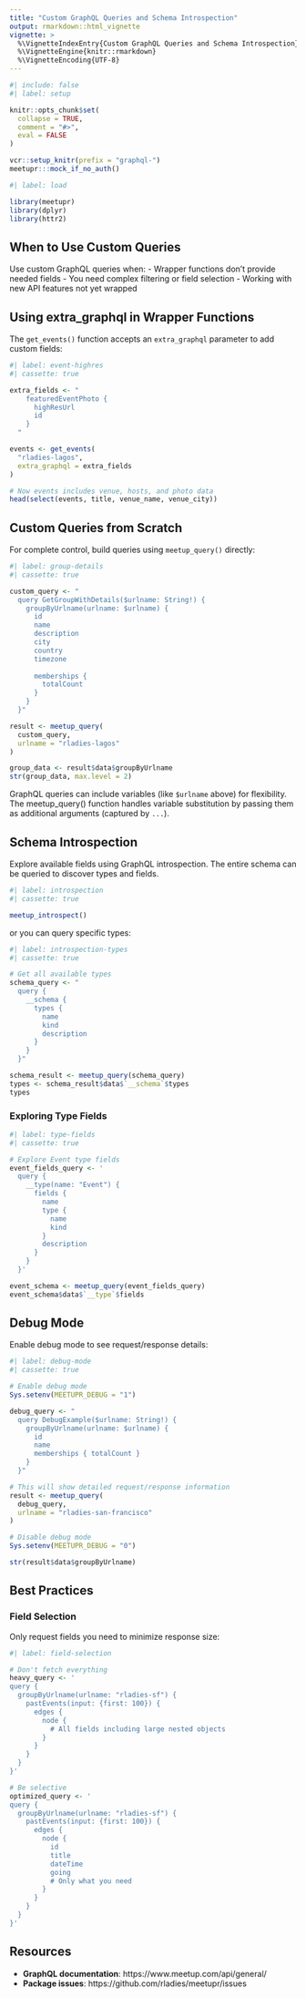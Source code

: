 ```yaml
---
title: "Custom GraphQL Queries and Schema Introspection"
output: rmarkdown::html_vignette
vignette: >
  %\VignetteIndexEntry{Custom GraphQL Queries and Schema Introspection}
  %\VignetteEngine{knitr::rmarkdown}
  %\VignetteEncoding{UTF-8}
---
```


```r
#| include: false
#| label: setup

knitr::opts_chunk$set(
  collapse = TRUE,
  comment = "#>",
  eval = FALSE
)

vcr::setup_knitr(prefix = "graphql-")
meetupr:::mock_if_no_auth()
```

```r
#| label: load

library(meetupr)
library(dplyr)
library(httr2)
```


## When to Use Custom Queries

Use custom GraphQL queries when:
- Wrapper functions don't provide needed fields
- You need complex filtering or field selection
- Working with new API features not yet wrapped

## Using extra_graphql in Wrapper Functions

The `get_events()` function accepts an `extra_graphql` parameter to add custom fields:

```r
#| label: event-highres
#| cassette: true

extra_fields <- "
    featuredEventPhoto {
      highResUrl
      id
    }
  "

events <- get_events(
  "rladies-lagos",
  extra_graphql = extra_fields
)

# Now events includes venue, hosts, and photo data
head(select(events, title, venue_name, venue_city))

```

## Custom Queries from Scratch

For complete control, build queries using `meetup_query()` directly:

```r
#| label: group-details
#| cassette: true

custom_query <- "
  query GetGroupWithDetails($urlname: String!) {
    groupByUrlname(urlname: $urlname) {
      id
      name
      description
      city
      country
      timezone
      
      memberships {
        totalCount
      }
    }
  }"

result <- meetup_query(
  custom_query,
  urlname = "rladies-lagos"
)

group_data <- result$data$groupByUrlname
str(group_data, max.level = 2)

```

GraphQL queries can include variables (like `$urlname` above) for flexibility.
The meetup_query() function handles variable substitution by passing them as additional arguments (captured by `...`).

## Schema Introspection

Explore available fields using GraphQL introspection.
The entire schema can be queried to discover types and fields.

```r
#| label: introspection
#| cassette: true

meetup_introspect()
```

or you can query specific types:

```r
#| label: introspection-types
#| cassette: true

# Get all available types
schema_query <- "
  query {
    __schema {
      types {
        name
        kind
        description
      }
    }
  }"

schema_result <- meetup_query(schema_query)
types <- schema_result$data$`__schema`$types
types
```

### Exploring Type Fields

```r
#| label: type-fields
#| cassette: true

# Explore Event type fields
event_fields_query <- '
  query {
    __type(name: "Event") {
      fields {
        name
        type {
          name
          kind
        }
        description
      }
    }
  }'

event_schema <- meetup_query(event_fields_query)
event_schema$data$`__type`$fields
```

## Debug Mode

Enable debug mode to see request/response details:

```r
#| label: debug-mode
#| cassette: true

# Enable debug mode
Sys.setenv(MEETUPR_DEBUG = "1")

debug_query <- "
  query DebugExample($urlname: String!) {
    groupByUrlname(urlname: $urlname) {
      id
      name
      memberships { totalCount }
    }
  }"

# This will show detailed request/response information
result <- meetup_query(
  debug_query,
  urlname = "rladies-san-francisco"
)

# Disable debug mode
Sys.setenv(MEETUPR_DEBUG = "0")

str(result$data$groupByUrlname)

```


## Best Practices

### Field Selection
Only request fields you need to minimize response size:

```r
#| label: field-selection

# Don't fetch everything
heavy_query <- '
query {
  groupByUrlname(urlname: "rladies-sf") {
    pastEvents(input: {first: 100}) {
      edges {
        node {
          # All fields including large nested objects
        }
      }
    }
  }
}'

# Be selective
optimized_query <- '
query {
  groupByUrlname(urlname: "rladies-sf") {
    pastEvents(input: {first: 100}) {
      edges {
        node {
          id
          title
          dateTime
          going
          # Only what you need
        }
      }
    }
  }
}'
```


## Resources

- **GraphQL documentation**: https://www.meetup.com/api/general/
- **Package issues**: https://github.com/rladies/meetupr/issues
